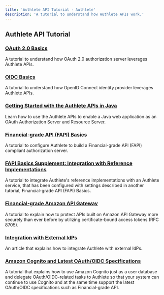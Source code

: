 ```yaml
---
title: 'Authlete API Tutorial - Authlete'
description: 'A tutorial to understand how Authlete APIs work.'
---
```


## Authlete API Tutorial
### [OAuth 2.0 Basics](http://localhost:1314/developers/tutorial/oauth/)
A tutorial to understand how OAuth 2.0 authorization server leverages Authlete APIs.
### [OIDC Basics](http://localhost:1314/developers/tutorial/oidc/)
A tutorial to understand how OpenID Connect identity provider leverages Authlete APIs.
### [Getting Started with the Authlete APIs in Java](http://localhost:1314/developers/tutorial/getting_started_java/)
Learn how to use the Authlete APIs to enable a Java web application as an OAuth Authorization Server and Resource Server.
### [Financial-grade API (FAPI) Basics](http://localhost:1314/developers/tutorial/fapi/)
A tutorial to configure Authlete to build a Financial-grade API (FAPI) compliant authorization server.
### [FAPI Basics Supplement: Integration with Reference Implementations](http://localhost:1314/developers/tutorial/fapi_with_ref_impl/)
A tutorial to integrate Authlete's reference implementations with an Authlete service, that has been configured with settings described in another tutorial, Financial-grade API (FAPI) Basics.
### [Financial-grade Amazon API Gateway](http://localhost:1314/developers/tutorial/financial_grade_apigateway/)
A tutorial to explain how to protect APIs built on Amazon API Gateway more securely than ever before by utilizing certificate-bound access tokens (RFC 8705).
### [Integration with External IdPs](http://localhost:1314/developers/tutorial/idp/)
An article that explains how to integrate Authlete with external IdPs.
### [Amazon Cognito and Latest OAuth/OIDC Specifications](http://localhost:1314/developers/tutorial/cognito/)
A tutorial that explains how to use Amazon Cognito just as a user database and delegate OAuth/OIDC-related tasks to Authlete so that your system can continue to use Cognito and at the same time support the latest OAuth/OIDC specifications such as Financial-grade API.
